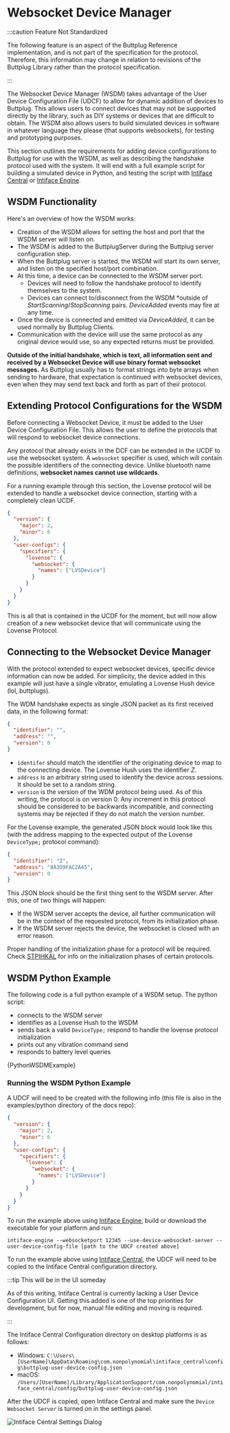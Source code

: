 
# Websocket Device Manager

:::caution Feature Not Standardized

The following feature is an aspect of the Buttplug Reference implementation, and is not part of the
specification for the protocol. Therefore, this information may change in relation to revisions of
the Buttplug Library rather than the protocol specification.

:::

The Websocket Device Manager (WSDM) takes advantage of the User Device Configuration File (UDCF) to
allow for dynamic addition of devices to Buttplug. This allows users to connect devices that may not
be supported directly by the library, such as DIY systems or devices that are difficult to obtain.
The WSDM also allows users to build simulated devices in software in whatever language they please
(that supports websockets), for testing and prototyping purposes.

This section outlines the requirements for adding device configurations to Buttplug for use with the
WSDM, as well as describing the handshake protocol used with the system. It will end with a full
example script for building a simulated device in Python, and testing the script with [Intiface
Central](https://intiface.com/central) or [Intiface Engine](https://intiface.com/engine).

## WSDM Functionality

Here's an overview of how the WSDM works:

- Creation of the WSDM allows for setting the host and port that the WSDM server will
  listen on.
- The WSDM is added to the ButtplugServer during the Buttplug server configuration step.
- When the Buttplug server is started, the WSDM will start its own server, and listen on the specified
  host/port combination.
- At this time, a device can be connected to the WSDM server port.
  - Devices will need to follow the handshake protocol to identify themselves to the system.
  - Devices can connect to/disconnect from the WSDM *outside of _StartScanning_/_StopScanning_
    pairs. _DeviceAdded_ events may fire at any time.
- Once the device is connected and emitted via _DeviceAdded_, it can be used normally by Buttplug
  Clients.
- Communication with the device will use the same protocol as any original device would use, so any
  expected returns must be provided.

**Outside of the initial handshake, which is text, all information sent and received by a Websocket
Device will use binary format websocket messages.** As Buttplug usually has to format strings into
byte arrays when sending to hardware, that expectation is continued with websocket devices, even
when they may send text back and forth as part of their protocol.

## Extending Protocol Configurations for the WSDM

Before connecting a Websocket Device, it must be added to the User Device Configuration File. This
allows the user to define the protocols that will respond to websocket device connections.

Any protocol that already exists in the DCF can be extended in the UCDF to use the websocket system.
A `websocket` specifier is used, which will contain the possible identifiers of the connecting
device. Unlike bluetooth name definitions, **websocket names cannot use wildcards**.

For a running example through this section, the Lovense protocol will be extended to handle a
websocket device connection, starting with a completely clean UCDF.

```json
{
  "version": {
    "major": 2,
    "minor": 6
  },
  "user-configs": {
    "specifiers": {
      "lovense": {
        "websocket": {
          "names": ["LVSDevice"]
        }
      }
    }
  }
}
```

This is all that is contained in the UCDF for the moment, but will now allow creation of a new
websocket device that will communicate using the Lovense Protocol.



## Connecting to the Websocket Device Manager

With the protocol extended to expect websocket devices, specific device information can now be
added. For simplicity, the device added in this example will just have a single vibrator, emulating
a Lovense Hush device (lol, buttplugs).

The WDM handshake expects as single JSON packet as its first received data, in the following format:

```json
{
  "identifier": "",
  "address": "",
  "version": 0
}
```

- `identifer` should match the identifier of the originating device to map to the connecting device.
  The Lovense Hush uses the identifier _Z_.
- `address` is an arbitrary string used to identify the device across sessions. It should be set to
  a random string.
- `version` is the version of the WDM protocol being used. As of this writing, the protocol is on
  version 0. Any increment in this protocol should be considered to be backwards incompatible, and
  connecting systems may be rejected if they do not match the version number.

For the Lovense example, the generated JSON block would look like this (with the address mapping to the expected output of the Lovense `DeviceType;` protocol command):

```json
{
  "identifier": "Z",
  "address": "8A3D9FAC2A45",
  "version": 0
}
```

This JSON block should be the first thing sent to the WSDM server. After this, one of two
things will happen:

- If the WSDM server accepts the device, all further communication will be in the context of the
  requested protocol, from its initialization phase.
- If the WSDM server rejects the device, the websocket is closed with an error reason.

Proper handling of the initialization phase for a protocol will be required. Check
[STPIHKAL](https://docs.buttplug.io/docs/stpihkal) for info on the initialization phases of certain
protocols.

## WSDM Python Example

The following code is a full python example of a WSDM setup. The python script:

- connects to the WSDM server
- identifies as a Lovense Hush to the WSDM
- sends back a valid `DeviceType;` respond to handle the lovense protocol initialization
- prints out any vibration command send
- responds to battery level queries


<CodeBlock language="python">{PythonWSDMExample}</CodeBlock>

### Running the WSDM Python Example

A UDCF will need to be created with the following info (this file is also in the examples/python directory of the docs repo):

```json
{
  "version": {
    "major": 2,
    "minor": 6
  },
  "user-configs": {
    "specifiers": {
      "lovense": {
        "websocket": {
          "names": ["LVSDevice"]
        }
      }
    }
  }
}
```

To run the example above using [Intiface Engine](https://github.com/intiface/intiface-engine), build or download the executable for your platform and run:

```
intiface-engine --websocketport 12345 --use-device-websocket-server --user-device-config-file [path to the UDCF created above]
```

To run the example above using [Intiface Central](https://github.com/intiface/intiface-central), the UDCF will need to be copied to the Intiface Central configuration directory.

:::tip This will be in the UI someday

As of this writing, Intiface Central is currently lacking a User Device Configuration UI. Getting this added is one of the top priorities for development, but for now, manual file editing and moving is required.

:::

The Intiface Central Configuration directory on desktop platforms is as follows:

- Windows: `C:\Users\[UserName]\AppData\Roaming\com.nonpolynomial\intiface_central\config\buttplug-user-device-config.json`
- macOS: `/Users/[UserName]/Library/ApplicationSupport/com.nonpolynomial/intiface_central/config/buttplug-user-device-config.json`

After the UDCF is copied, open Intiface Central and make sure the `Device Websocket Server` is turned on in the settings panel.

![Intiface Central Settings Dialog](/img/dev-guide/inflating-buttplug/websocket-device-manager/intiface-central-wsdm.png)